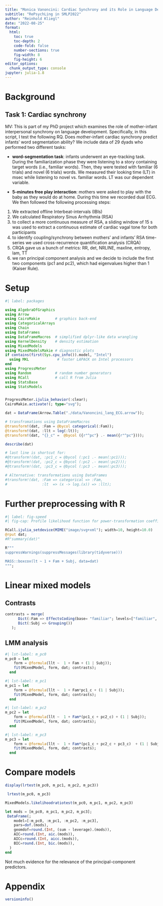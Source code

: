 ```yaml
---
title: "Monica Vanoncini: Cardiac Synchrony and its Role in Language Development"
subtitle: "RePsychLing in SMLP2022"
author: "Reinhold Kliegl"
date: "2022-08-25"
format: 
  html:
    toc: true
    toc-depth: 2
    code-fold: false
    number-sections: true
    fig-width: 8
    fig-height: 6
editor_options: 
  chunk_output_type: console
jupyter: julia-1.8
---
```


# Background 

## Task 1: Cardiac synchrony 

MV: This is part of my PhD project which examines the role of mother-infant interpersonal synchrony on language development. Specifically, in this script, I test the following RQ. Does mother-infant cardiac synchrony predict infants' word segmentation ability? We include data of 29 dyads who performed two different tasks: 

* **word-segmentation task**: infants underwent an eye-tracking task. During the familiarization phase they were listening to a story containing target words (i.e., familiar words). Then, they were tested with familiar (6 trials) and novel (6 trials) words. We measured their looking time (LT) in msec while listening to novel vs. familiar words. LT was our dependent variable.

* **5-minutes free play interaction**: mothers were asked to play with the baby as they would do at home. During this time we recorded dual ECG. We then followed the following processing steps: 
1. We extracted offline Interbeat-intervals (IBIs) 
2. We calculated Respiratory Sinus Arrhythmia (RSA) 
3. to collect a more continuous measure of RSA, a sliding window of 15 s was used to extract a continuous estimate of cardiac vagal tone for both participants 
4. to identify coupling/synchrony between mothers' and infants' RSA time-series we used cross-recurrence quantification analysis (CRQA) 
5. CRQA gave us a bunch of metrics: RR, det, NRLINE, maxline, entropy, lam, TT 
6. we ran principal component analysis and we decide to include the first two components (pc1 and pc2), which had eigenvalues higher than 1 (Kaiser Rule).

# Setup

```julia
#| label: packages

using AlgebraOfGraphics
using Arrow
using CairoMakie       # graphics back-end
using CategoricalArrays
using Chain
using DataFrames
using DataFrameMacros  # simplified dplyr-like data wrangling 
using KernelDensity    # density estimation
using MixedModels
using MixedModelsMakie # diagnostic plots
if contains(first(Sys.cpu_info()).model, "Intel")
  using MKL             # faster LAPACK on Intel processors
end
using ProgressMeter
using Random           # random number generators
using RCall            # call R from Julia
using StatsBase
using StatsModels


ProgressMeter.ijulia_behavior(:clear);
CairoMakie.activate!(; type="svg");
```


```julia
dat = DataFrame(Arrow.Table("./data/Vanoncini_lang_ECG.arrow"));

# transfromations using DataFrameMacros
@transform!(dat, :Fam = @bycol categorical(:Fam));
@transform!(dat, :llt = log(:lt));
@transform!(dat, "{}_c" =  @bycol ({r"^pc"} .- mean({r"^pc"})));

describe(dat)

# last line is shortcut for:
#@transform!(dat, :pc1_c = @bycol (:pc1 .- mean(:pc1)));
#@transform!(dat, :pc2_c = @bycol (:pc2 .- mean(:pc2)));
#@transform!(dat, :pc3_c = @bycol (:pc3 .- mean(:pc3)));

# Alternative: transformations using DataFrames
#transform!(dat, :Fam => categorical => :Fam,
#                :lt  => (x -> log.(x)) => :llt);

```

# Further preprocessing with R

```julia
#| label: fig-speed 
#| fig-cap: Profile likelihood function for power-transformation coefficient λ (Box & Cox, 1964). Also shown is the 95% confidence interval.  A log-transformation is indicated for λ = 0. 

RCall.ijulia_setdevice(MIME("image/svg+xml"); width=10, height=10.0)
@rput dat;
#R"summary(dat)"

R"""
suppressWarnings(suppressMessages(library(tidyverse)))

MASS::boxcox(lt ~ 1 + Fam + Subj, data=dat)
""";
```

# Linear mixed models 

## Contrasts

```julia
contrasts = merge(
      Dict(:Fam => EffectsCoding(base= "familiar"; levels=["familiar", "novel"])),
      Dict(:Subj => Grouping())
   );
```

## LMM analysis

```julia
#| lst-label: m_pc0
m_pc0 = let 
    form = @formula(llt ~  1 + Fam + (1 | Subj));
    fit(MixedModel, form, dat; contrasts);
  end
```

```julia
#| lst-label: m_pc1
m_pc1 = let 
    form = @formula(llt ~  1 + Fam*pc1_c + (1 | Subj));
    fit(MixedModel, form, dat; contrasts);
  end
```

```julia
#| lst-label: m_pc2
m_pc2 = let 
    form = @formula(llt ~  1 + Fam*(pc1_c + pc2_c) + (1 | Subj));
    fit(MixedModel, form, dat; contrasts);
  end
```

```julia
#| lst-label: m_pc3
m_pc3 = let 
    form = @formula(llt ~  1 + Fam*(pc1_c + pc2_c + pc3_c)  + (1 | Subj));
    fit(MixedModel, form, dat; contrasts);
  end
```

# Compare models

```julia
display(lrtest(m_pc0, m_pc1, m_pc2, m_pc3))

 lrtest(m_pc0, m_pc3)
```

```julia
MixedModels.likelihoodratiotest(m_pc0, m_pc1, m_pc2, m_pc3)
```

```julia
let mods = [m_pc0, m_pc1, m_pc2, m_pc3];
 DataFrame(;
    model=[:m_pc0, :m_pc1, :m_pc2, :m_pc3],
    pars=dof.(mods),
    geomdof=round.(Int, (sum ∘ leverage).(mods)),
    AIC=round.(Int, aic.(mods)),
    AICc=round.(Int, aicc.(mods)),
    BIC=round.(Int, bic.(mods)),
  )
end
```

Not much evidence for the relevance of the principal-component predictors.

# Appendix
```julia
versioninfo()
```

